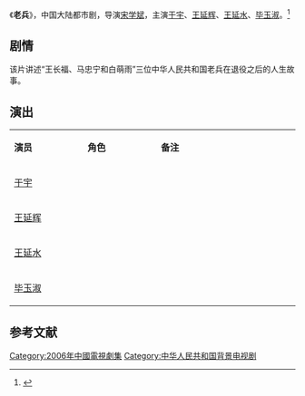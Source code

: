 {{电视节目信息框
| 名称     = 老兵
| 别名     = 
| 英文名称 = <!-- ''{{lang|en| }}''  -->
| 图片     = 
| 图说     = 
| 分类     = 都市剧
| 原创者   = 
| 导演     = [[宋学斌|宋学斌]]
| 监制     = 
| 出品人   = 
| 编剧     = 罗京辉、刘杰
| 制作人   = 
| 摄影     = 
| 演出     = 于宇<br>王延辉<br>王延水<br>毕玉淑
| 配音     =
| 旁白     = 
| 主题曲   = 
| 片尾曲   = 
| 插曲     = 
| 地区     = {{CHNML}}
| 语言     = 普通话
| 集数     = 20集
| 每集长   = 45分钟
| 制作公司 = 
| 首播地区 = 
| 电视网   = 
| 开始     = 
| 结束     = 
| 先于     = 
| 后于     = 
| 相关剧集 = 
| 官方网站 = 
}}
《'''老兵'''》，中国大陆都市剧，导演[[宋学斌|宋学斌]]，主演[[于宇|于宇]]、[[王延辉|王延辉]]、[[王延水|王延水]]、[[毕玉淑|毕玉淑]]。<ref>{{cite web |url=http://dsj.sarft.gov.cn/tims/site/views/include/quickSearch/checkBlueprint/result.shanty?ids=0128a43fc0df03154028e4a0289557a3 |title=电视剧拍摄制作备案公示表|accessdate=2014-04-13 |date=2006-05-01|work=中华人民共和国国家广电总局 |archive-url=https://web.archive.org/web/20140413140647/http://dsj.sarft.gov.cn/tims/site/views/include/quickSearch/checkBlueprint/result.shanty?ids=0128a43fc0df03154028e4a0289557a3 |archive-date=2014-04-13 |dead-url=yes}}</ref>

==剧情==
该片讲述“王长福、马忠宁和白萌雨”三位中华人民共和国老兵在退役之后的人生故事。

== 演出 ==
{|class="wikitable" width="20%"
|- style="background:cornflowerblue; color:white" align=center
|style="width:5%"|'''演员'''||style="width:5%"|'''角色'''||style="width:10%"|'''备注'''
|-
| [[于宇|于宇]] ||  ||
|-
| [[王延辉|王延辉]] ||  || 
|- 
| [[王延水|王延水]] ||  || 
|- 
| [[毕玉淑|毕玉淑]] ||  || 
|}

==参考文献==
{{reflist}}

{{DEFAULTSORT:L老兵}}
[[Category:2006年中國電視劇集|Category:2006年中國電視劇集]]
[[Category:中华人民共和国背景电视剧|Category:中华人民共和国背景电视剧]]